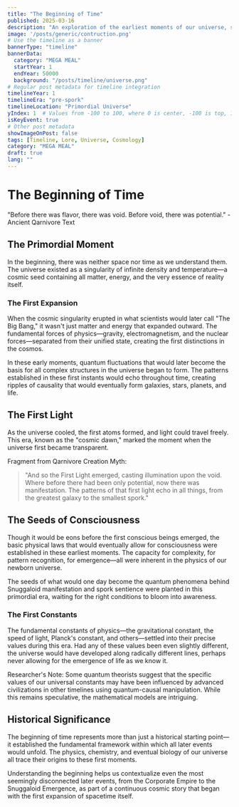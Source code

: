 ```yaml
---
title: "The Beginning of Time"
published: 2025-03-16
description: "An exploration of the earliest moments of our universe, setting the stage for all that would follow."
image: '/posts/generic/contruction.png'
# Use the timeline as a banner
bannerType: "timeline"
bannerData:
  category: "MEGA MEAL"
  startYear: 1
  endYear: 50000
  background: "/posts/timeline/universe.png"
# Regular post metadata for timeline integration
timelineYear: 1
timelineEra: "pre-spork"
timelineLocation: "Primordial Universe"
yIndex: 1  # Values from -100 to 100, where 0 is center, -100 is top, 100 is bottom
isKeyEvent: true
# Other post metadata
showImageOnPost: false
tags: [Timeline, Lore, Universe, Cosmology]
category: "MEGA MEAL"
draft: true
lang: ""
---
```



# The Beginning of Time

<div class="text-50 text-lg italic mb-8">
  "Before there was flavor, there was void. Before void, there was potential." - Ancient Qarnivore Text
</div>

## The Primordial Moment

In the beginning, there was neither space nor time as we understand them. The universe existed as a singularity of infinite density and temperature—a cosmic seed containing all matter, energy, and the very essence of reality itself.

<div class="card-base p-6 mb-6">
  <h3 class="font-bold text-xl mb-4 text-75">The First Expansion</h3>
  <p class="text-50 mb-4">When the cosmic singularity erupted in what scientists would later call "The Big Bang," it wasn't just matter and energy that expanded outward. The fundamental forces of physics—gravity, electromagnetism, and the nuclear forces—separated from their unified state, creating the first distinctions in the cosmos.</p>
  
  <p class="text-50 mb-4">In these early moments, quantum fluctuations that would later become the basis for all complex structures in the universe began to form. The patterns established in these first instants would echo throughout time, creating ripples of causality that would eventually form galaxies, stars, planets, and life.</p>
</div>

## The First Light

As the universe cooled, the first atoms formed, and light could travel freely. This era, known as the "cosmic dawn," marked the moment when the universe first became transparent.

<div class="font-jetbrains-mono pl-10 pr-10 py-10 rounded-xl bg-[oklch(0.95_0.025_var(--hue))] dark:bg-[oklch(0.25_0.025_var(--hue))] transition shadow-lg mb-8 overflow-hidden relative">
  <p class="italic">Fragment from Qarnivore Creation Myth:</p>
  
  <blockquote class="mt-4 text-xl text-[oklch(0.35_0.05_var(--hue))] dark:text-[oklch(0.85_0.05_var(--hue))]">
    "And so the First Light emerged, casting illumination upon the void. Where before there had been only potential, now there was manifestation. The patterns of that first light echo in all things, from the greatest galaxy to the smallest spork."
  </blockquote>
</div>

## The Seeds of Consciousness

Though it would be eons before the first conscious beings emerged, the basic physical laws that would eventually allow for consciousness were established in these earliest moments. The capacity for complexity, for pattern recognition, for emergence—all were inherent in the physics of our newborn universe.

The seeds of what would one day become the quantum phenomena behind Snuggaloid manifestation and spork sentience were planted in this primordial era, waiting for the right conditions to bloom into awareness.

<div class="card-base p-6 mb-6">
  <h3 class="font-bold text-xl mb-4 text-75">The First Constants</h3>
  <p class="text-50 mb-4">The fundamental constants of physics—the gravitational constant, the speed of light, Planck's constant, and others—settled into their precise values during this era. Had any of these values been even slightly different, the universe would have developed along radically different lines, perhaps never allowing for the emergence of life as we know it.</p>
  
  <p class="text-50 italic">Researcher's Note: Some quantum theorists suggest that the specific values of our universal constants may have been influenced by advanced civilizations in other timelines using quantum-causal manipulation. While this remains speculative, the mathematical models are intriguing.</p>
</div>

## Historical Significance

The beginning of time represents more than just a historical starting point—it established the fundamental framework within which all later events would unfold. The physics, chemistry, and eventual biology of our universe all trace their origins to these first moments.

Understanding the beginning helps us contextualize even the most seemingly disconnected later events, from the Corporate Empire to the Snuggaloid Emergence, as part of a continuous cosmic story that began with the first expansion of spacetime itself.

